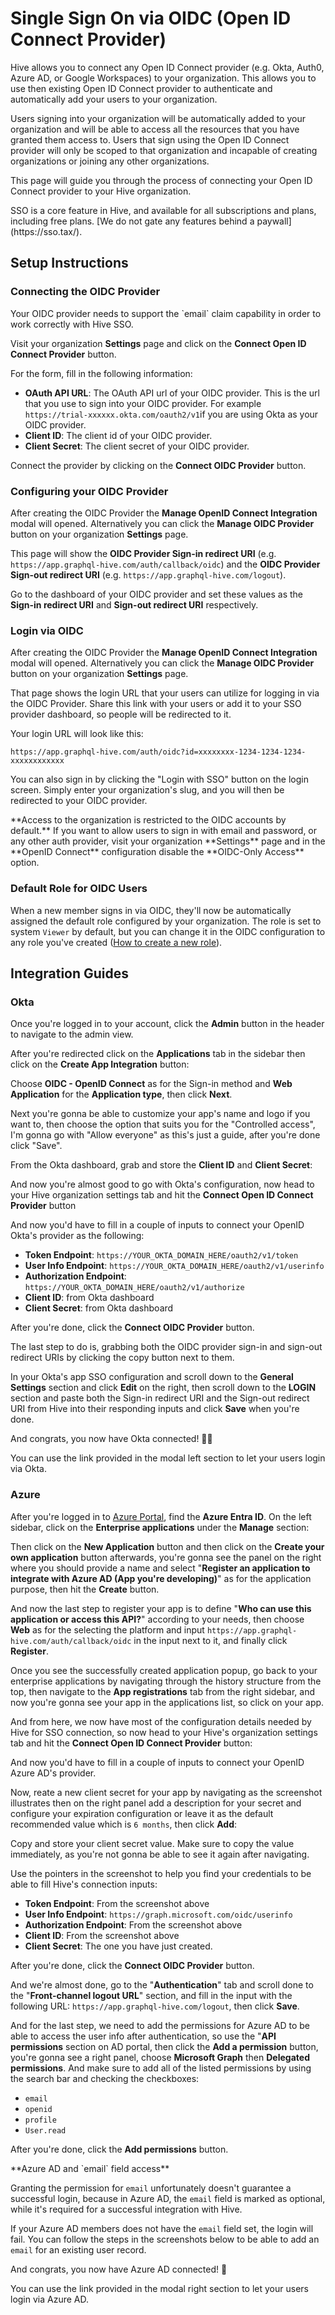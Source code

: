 
# Single Sign On via OIDC (Open ID Connect Provider)

Hive allows you to connect any Open ID Connect provider (e.g. Okta, Auth0, Azure AD, or Google
Workspaces) to your organization. This allows you to use then existing Open ID Connect provider to
authenticate and automatically add your users to your organization.

Users signing into your organization will be automatically added to your organization and will be
able to access all the resources that you have granted them access to. Users that sign using the
Open ID Connect provider will only be scoped to that organization and incapable of creating
organizations or joining any other organizations.

This page will guide you through the process of connecting your Open ID Connect provider to your
Hive organization.

<Callout type="info">
  SSO is a core feature in Hive, and available for all subscriptions and plans, including free
  plans. [We do not gate any features behind a paywall](https://sso.tax/).
</Callout>

## Setup Instructions

<Steps>

### Connecting the OIDC Provider

<Callout type="info">
  Your OIDC provider needs to support the `email` claim capability in order to work correctly with
  Hive SSO.
</Callout>

Visit your organization **Settings** page and click on the **Connect Open ID Connect Provider**
button.

For the form, fill in the following information:

- **OAuth API URL**: The OAuth API url of your OIDC provider. This is the url that you use to sign
  into your OIDC provider. For example `https://trial-xxxxxx.okta.com/oauth2/v1`if you are using
  Okta as your OIDC provider.
- **Client ID**: The client id of your OIDC provider.
- **Client Secret**: The client secret of your OIDC provider.

Connect the provider by clicking on the **Connect OIDC Provider** button.

### Configuring your OIDC Provider

After creating the OIDC Provider the **Manage OpenID Connect Integration** modal will opened.
Alternatively you can click the **Manage OIDC Provider** button on your organization **Settings**
page.

This page will show the **OIDC Provider Sign-in redirect URI** (e.g.
`https://app.graphql-hive.com/auth/callback/oidc`) and the **OIDC Provider Sign-out redirect URI**
(e.g. `https://app.graphql-hive.com/logout`).

Go to the dashboard of your OIDC provider and set these values as the **Sign-in redirect URI** and
**Sign-out redirect URI** respectively.

### Login via OIDC

After creating the OIDC Provider the **Manage OpenID Connect Integration** modal will opened.
Alternatively you can click the **Manage OIDC Provider** button on your organization **Settings**
page.

That page shows the login URL that your users can utilize for logging in via the OIDC Provider.
Share this link with your users or add it to your SSO provider dashboard, so people will be
redirected to it.

Your login URL will look like this:

```text copy=false
https://app.graphql-hive.com/auth/oidc?id=xxxxxxxx-1234-1234-1234-xxxxxxxxxxxx
```

You can also sign in by clicking the "Login with SSO" button on the login screen. Simply enter your
organization's slug, and you will then be redirected to your OIDC provider.

<Callout type="info">
  **Access to the organization is restricted to the OIDC accounts by default.** If you want to allow
  users to sign in with email and password, or any other auth provider, visit your organization
  **Settings** page and in the **OpenID Connect** configuration disable the **OIDC-Only Access**
  option.
</Callout>

### Default Role for OIDC Users

When a new member signs in via OIDC, they'll now be automatically assigned the default role
configured by your organization. The role is set to system `Viewer` by default, but you can change
it in the OIDC configuration to any role you've created
([How to create a new role](/docs/management/organizations#members)).

<NextImage
  alt="Default Member Role Setting"
  src={hiveOidcDefaultRoleImage}
  className="mt-8 max-w-3xl rounded-lg drop-shadow-md"
/>

</Steps>

## Integration Guides

### Okta

Once you're logged in to your account, click the **Admin** button in the header to navigate to the
admin view.

<NextImage
  alt="Okta Admin Button"
  src={oktaAdminButtonImage}
  className="mt-8 max-w-3xl rounded-lg drop-shadow-md"
/>

After you're redirected click on the **Applications** tab in the sidebar then click on the **Create
App Integration** button:

<NextImage
  alt="Okta Create App"
  src={oktaCreateAppImage}
  className="mt-8 max-w-3xl rounded-lg drop-shadow-md"
/>

Choose **OIDC - OpenID Connect** as for the Sign-in method and **Web Application** for the
**Application type**, then click **Next**.

<NextImage
  alt="Okta App Integration"
  src={oktaAppIntegrationImage}
  className="mt-8 max-w-3xl rounded-lg drop-shadow-md"
/>

Next you're gonna be able to customize your app's name and logo if you want to, then choose the
option that suits you for the "Controlled access", I'm gonna go with "Allow everyone" as this's just
a guide, after you're done click "Save".

<NextImage
  alt="Okta Controlled Access"
  src={oktaControlledImage}
  className="mt-8 max-w-3xl rounded-lg drop-shadow-md"
/>

From the Okta dashboard, grab and store the **Client ID** and **Client Secret**:

<NextImage
  alt="Okta Client ID"
  src={oktaAppConfigClientIdImage}
  className="mt-8 max-w-3xl rounded-lg drop-shadow-md"
/>

<NextImage
  alt="Okta Client Secret"
  src={oktaAppConfigClientSecretImage}
  className="mt-8 max-w-3xl rounded-lg drop-shadow-md"
/>

And now you're almost good to go with Okta's configuration, now head to your Hive organization
settings tab and hit the **Connect Open ID Connect Provider** button

<NextImage
  alt="OIDC Provider in Hive"
  src={hiveOidcImage}
  className="mt-8 max-w-xl rounded-lg drop-shadow-md"
/>

And now you'd have to fill in a couple of inputs to connect your OpenID Okta's provider as the
following:

<NextImage
  alt="OIDC Modal in Hive"
  src={hiveOidcModalImage}
  className="mt-8 max-w-xl rounded-lg drop-shadow-md"
/>

- **Token Endpoint**: `https://YOUR_OKTA_DOMAIN_HERE/oauth2/v1/token`
- **User Info Endpoint**: `https://YOUR_OKTA_DOMAIN_HERE/oauth2/v1/userinfo`
- **Authorization Endpoint**: `https://YOUR_OKTA_DOMAIN_HERE/oauth2/v1/authorize`
- **Client ID**: from Okta dashboard
- **Client Secret**: from Okta dashboard

After you're done, click the **Connect OIDC Provider** button.

The last step to do is, grabbing both the OIDC provider sign-in and sign-out redirect URIs by
clicking the copy button next to them.

In your Okta's app SSO configuration and scroll down to the **General Settings** section and click
**Edit** on the right, then scroll down to the **LOGIN** section and paste both the Sign-in redirect
URI and the Sign-out redirect URI from Hive into their responding inputs and click **Save** when
you're done.

<NextImage
  alt="Manage OIDC in Hive"
  src={hiveManageOidcImage}
  className="mt-8 max-w-xl rounded-lg drop-shadow-md"
/>

<NextImage
  alt="Okta General Settings"
  src={oktaAppGeneralSettingsImage}
  className="mt-8 max-w-xl rounded-lg drop-shadow-md"
/>

And congrats, you now have Okta connected! 🥳🎉

You can use the link provided in the modal left section to let your users login via Okta.

<NextImage
  alt="Hive Login URL"
  src={hiveLoginUrlImage}
  className="mt-8 max-w-xl rounded-lg drop-shadow-md"
/>

### Azure

After you're logged in to [Azure Portal](https://portal.azure.com/), find the **Azure Entra ID**. On
the left sidebar, click on the **Enterprise applications** under the **Manage** section:

<NextImage
  alt="Azure AD"
  src={azureAdEnterpriseApplication}
  className="mt-8 max-w-xl rounded-lg drop-shadow-md"
/>

Then click on the **New Application** button and then click on the **Create your own application**
button afterwards, you're gonna see the panel on the right where you should provide a name and
select "**Register an application to integrate with Azure AD (App you're developing)**" as for the
application purpose, then hit the **Create** button.

<NextImage alt="Azure AD" src={azureAdNewApp} className="mt-8 max-w-xl rounded-lg drop-shadow-md" />

<NextImage
  alt="Azure AD"
  src={azureAdCreateApp}
  className="mt-8 max-w-xl rounded-lg drop-shadow-md"
/>

And now the last step to register your app is to define "**Who can use this application or access
this API?**" according to your needs, then choose **Web** as for the selecting the platform and
input `https://app.graphql-hive.com/auth/callback/oidc` in the input next to it, and finally click
**Register**.

<NextImage
  alt="Azure AD"
  src={azureAdAppRegister}
  className="mt-8 max-w-xl rounded-lg drop-shadow-md"
/>

Once you see the successfully created application popup, go back to your enterprise applications by
navigating through the history structure from the top, then navigate to the **App registrations**
tab from the right sidebar, and now you're gonna see your app in the applications list, so click on
your app.

<NextImage
  alt="Azure AD"
  src={azureAdAppAfterRegister}
  className="mt-8 max-w-xl rounded-lg drop-shadow-md"
/>

<NextImage
  alt="Azure AD"
  src={azureAdAppAfterRegisterSidebar}
  className="mt-8 max-w-xl rounded-lg drop-shadow-md"
/>

And from here, we now have most of the configuration details needed by Hive for SSO connection, so
now head to your Hive's organization settings tab and hit the **Connect Open ID Connect Provider**
button:

<NextImage
  alt="OIDC Provider in Hive"
  src={hiveOidcImage}
  className="mt-8 max-w-xl rounded-lg drop-shadow-md"
/>

And now you'd have to fill in a couple of inputs to connect your OpenID Azure AD's provider.

<NextImage
  alt="OIDC Provider in Hive"
  src={hiveOidcModalImage}
  className="mt-8 max-w-xl rounded-lg drop-shadow-md"
/>

Now, reate a new client secret for your app by navigating as the screenshot illustrates then on the
right panel add a description for your secret and configure your expiration configuration or leave
it as the default recommended value which is `6 months`, then click **Add**:

<NextImage src={azureAdAppSecret} className="mt-8 max-w-xl rounded-lg drop-shadow-md" />

Copy and store your client secret value. Make sure to copy the value immediately, as you're not
gonna be able to see it again after navigating.

<NextImage src={azureAdAppSecretValue} className="mt-8 max-w-xl rounded-lg drop-shadow-md" />

Use the pointers in the screenshot to help you find your credentials to be able to fill Hive's
connection inputs:

<NextImage
  alt="Azure AD"
  src={azureAddAppCreds}
  className="mt-8 max-w-xl rounded-lg drop-shadow-md"
/>

- **Token Endpoint**: From the screenshot above
- **User Info Endpoint**: `https://graph.microsoft.com/oidc/userinfo`
- **Authorization Endpoint**: From the screenshot above
- **Client ID**: From the screenshot above
- **Client Secret**: The one you have just created.

After you're done, click the **Connect OIDC Provider** button.

And we're almost done, go to the "**Authentication**" tab and scroll done to the "**Front-channel
logout URL**" section, and fill in the input with the following URL:
`https://app.graphql-hive.com/logout`, then click **Save**.

<NextImage
  alt="Azure AD"
  src={azureAdLogoutUrl}
  className="mt-8 max-w-xl rounded-lg drop-shadow-md"
/>

And for the last step, we need to add the permissions for Azure AD to be able to access the user
info after authentication, so use the "**API permissions** section on AD portal, then click the
**Add a permission** button, you're gonna see a right panel, choose **Microsoft Graph** then
**Delegated permissions**. And make sure to add all of the listed permissions by using the search
bar and checking the checkboxes:

- `email`
- `openid`
- `profile`
- `User.read`

After you're done, click the **Add permissions** button.

<NextImage
  alt="Azure AD"
  src={azureAdPermissions1}
  className="mt-8 max-w-xl rounded-lg drop-shadow-md"
/>

<NextImage
  alt="Azure AD"
  src={azureAdPermissions2}
  className="mt-8 max-w-xl rounded-lg drop-shadow-md"
/>

<NextImage
  alt="Azure AD"
  src={azureAdPermissions3}
  className="mt-8 max-w-xl rounded-lg drop-shadow-md"
/>

<Callout type="info">
  **Azure AD and `email` field access**

Granting the permission for `email` unfortunately doesn't guarantee a successful login, because in
Azure AD, the `email` field is marked as optional, while it's required for a successful integration
with Hive.

If your Azure AD members does not have the `email` field set, the login will fail. You can follow
the steps in the screenshots below to be able to add an `email` for an existing user record.

<NextImage alt="Azure AD" src={azureAdEmail1} className="mt-8 max-w-sm rounded-lg drop-shadow-md" />
<NextImage alt="Azure AD" src={azureAdEmail2} className="mt-8 max-w-xl rounded-lg drop-shadow-md" />
<NextImage alt="Azure AD" src={azureAdEmail3} className="mt-8 max-w-xl rounded-lg drop-shadow-md" />
<NextImage alt="Azure AD" src={azureAdEmail4} className="mt-8 max-w-xl rounded-lg drop-shadow-md" />

</Callout>

And congrats, you now have Azure AD connected! 🎉

You can use the link provided in the modal right section to let your users login via Azure AD.

<NextImage
  alt="Hive Login URL"
  src={hiveLoginUrlImage}
  className="mt-8 max-w-xl rounded-lg drop-shadow-md"
/>
